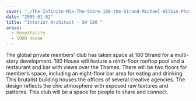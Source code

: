 ```yaml
---
cover: "./The-Infinite-Mix-The-Store-180-the-Strand-Michael-Wilkin-Photography-for-The-Vinyl-Factory-64-of-71.jpg"
date: "2005-01-02"
title: "Interior Architect - SH 180 "
areas:
  - Hospitality
  - SOHO House
---
```


The global private members’ club has taken space at 180
Strand for a multi-story development.
180 House will feature a ninth-floor rooftop pool and a
restaurant and bar with views over the Thames. There will
be two floors for member’s space, including an eight-floor
bar area for eating and drinking.
This brutalist building houses the offices of several creative
agencies. The design reflects the chic atmosphere with exposed
raw textures and patterns. This club will be a space
for people to share and connect.
